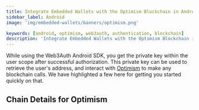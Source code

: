```yaml
---
title: Integrate Embedded Wallets with the Optimism Blockchain in Android
sidebar_label: Android
image: 'img/embedded-wallets/banners/optimism.png'

keywords: [android, optimism, web3auth, authentication, blockchain]
description: 'Integrate Embedded Wallets with the Optimism Blockchain in Android | Embedded Wallets'
---
```



While using the Web3Auth Android SDK, you get the private key within the user scope after successful authorization. This private key can be used to retrieve the user's address, and interact with [Optimism](https://www.optimism.io/) to make any blockchain calls. We have highlighted a few here for getting you started quickly on that.

## Chain Details for Optimism

<ChainDetailsOptimism />

<EVMInteraction />
